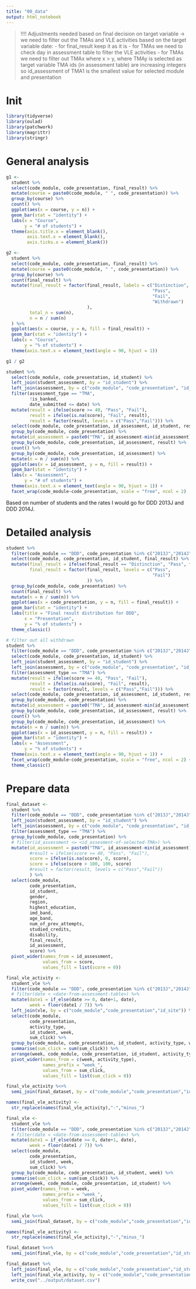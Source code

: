 ```yaml
---
title: "00_data"
output: html_notebook
---
```

>!!!! Adjustments needed based on final decision on target variable ->
we need to filter out the TMAs and VLE activities based on the target variable 
date:
 - for final_result keep it as it is
 - for TMAs we need to check day in assessment table to filter the VLE activities
 - for TMAs we need to filter out TMAx where x > y, where TMAy is selected as target variable
TMA ids (in assessment table) are increasing integers so id_assessment of TMA1 
is the smallest value for selected module and presentation

# Init
```r
library(tidyverse)
library(oulad)
library(patchwork)
library(magrittr)
library(stringr)
```

# General analysis
```r
g1 <-
  student %>% 
  select(code_module, code_presentation, final_result) %>%
  mutate(course = paste0(code_module, " ", code_presentation)) %>% 
  group_by(course) %>%
  count() %>%
  ggplot(aes(x = course, y = n)) +
  geom_bar(stat = "identity") +
  labs(x = "Course",
       y = "# of students") +
  theme(axis.title.x = element_blank(),
        axis.text.x = element_blank(),
        axis.ticks.x = element_blank())

g2 <- 
  student %>% 
  select(code_module, code_presentation, final_result) %>%
  mutate(course = paste0(code_module, " ", code_presentation)) %>% 
  group_by(course) %>% 
  count(final_result) %>%
  mutate(final_result = factor(final_result, labels = c("Distinction",
                                                        "Pass",
                                                        "Fail",
                                                        "Withdrawn")
                               ),
         total_n = sum(n),
         n = n / sum(n)
  ) %>% 
  ggplot(aes(x = course, y = n, fill = final_result)) +
  geom_bar(stat = "identity") +
  labs(x = "Course",
       y = "% of students") +
  theme(axis.text.x = element_text(angle = 90, hjust = 1))

g1 / g2
```

```r
student %>% 
  select(code_module, code_presentation, id_student) %>% 
  left_join(student_assessment, by = "id_student") %>%
  left_join(assessment, by = c("code_module", "code_presentation", "id_assessment"))%>%
  filter(assessment_type == "TMA",
         !is_banked,
         date_submitted <= date) %>% 
  mutate(result = ifelse(score >= 40, "Pass", "Fail"),
         result = ifelse(is.na(score), "Fail", result),
         result = factor(result, levels = c("Pass","Fail"))) %>% 
  select(code_module, code_presentation, id_assessment, id_student, result) %>% 
  group_by(code_module, code_presentation) %>% 
  mutate(id_assessment = paste0("TMA", id_assessment-min(id_assessment)+1)) %>% 
  group_by(code_module, code_presentation, id_assessment, result) %>%
  count() %>%
  group_by(code_module, code_presentation, id_assessment) %>%
  mutate(n = n / sum(n)) %>% 
  ggplot(aes(x = id_assessment, y = n, fill = result)) +
  geom_bar(stat = "identity") +
  labs(x = "Assessment",
       y = "# of students") +
  theme(axis.text.x = element_text(angle = 90, hjust = 1)) +
  facet_wrap(code_module~code_presentation, scale = "free", ncol = 2)

```

Based on number of students and the rates I would go for DDD 2013J and DDD 2014J.

# Detailed analysis
```r
student %>% 
  filter(code_module == "DDD", code_presentation %in% c("2013J","2014J"), final_result != "Withdrawn") %>%
  select(code_module, code_presentation, id_student, final_result) %>%
  mutate(final_result = ifelse(final_result == "Distinction", "Pass", final_result),
         final_result = factor(final_result, levels = c("Pass",
                                                        "Fail")
                               )) %>%
  group_by(code_module, code_presentation) %>% 
  count(final_result) %>% 
  mutate(n = n / sum(n)) %>% 
  ggplot(aes(x = code_presentation, y = n, fill = final_result)) + 
  geom_bar(stat = "identity") +
  labs(title = "Final result distribution for DDD",
       x = "Presentation",
       y = "% of students") +
  theme_classic()
```

```r
# filter out all withdrawn
student %>% 
  filter(code_module == "DDD", code_presentation %in% c("2013J","2014J"), final_result != "Withdrawn") %>%
  select(code_module, code_presentation, id_student) %>% 
  left_join(student_assessment, by = "id_student") %>%
  left_join(assessment, by = c("code_module", "code_presentation", "id_assessment"))%>%
  filter(assessment_type == "TMA") %>% 
  mutate(result = ifelse(score >= 40, "Pass", "Fail"),
         result = ifelse(is.na(score), "Fail", result),
         result = factor(result, levels = c("Pass","Fail"))) %>% 
  select(code_module, code_presentation, id_assessment, id_student, result) %>% 
  group_by(code_module, code_presentation) %>% 
  mutate(id_assessment = paste0("TMA", id_assessment-min(id_assessment)+1)) %>% 
  group_by(code_module, code_presentation, id_assessment, result) %>%
  count() %>%
  group_by(code_module, code_presentation, id_assessment) %>%
  mutate(n = n / sum(n)) %>% 
  ggplot(aes(x = id_assessment, y = n, fill = result)) +
  geom_bar(stat = "identity") +
  labs(x = "Assessment",
       y = "% of students") +
  theme(axis.text.x = element_text(angle = 90, hjust = 1)) +
  facet_wrap(code_module~code_presentation, scale = "free", ncol = 2) +
  theme_classic()

```

# Prepare data
```r
final_dataset <-
  student %>% 
  filter(code_module == "DDD", code_presentation %in% c("2013J","2014J"), final_result != "Withdrawn") %>%
  left_join(student_assessment, by = "id_student") %>%
  left_join(assessment, by = c("code_module", "code_presentation", "id_assessment"))%>%
  filter(assessment_type == "TMA") %>% 
  group_by(code_module, code_presentation) %>% 
  # filter(id_assessment <= <id_assesment-of-selected-TMA>) %>%
  mutate(id_assessment = paste0("TMA", id_assessment-min(id_assessment)+1),
         #result = ifelse(score >= 40, "Pass", "Fail"),
         score = ifelse(is.na(score), 0, score),
         score = ifelse(score > 100, 100, score)
         #result = factor(result, levels = c("Pass","Fail"))
         ) %>% 
  select(code_module, 
         code_presentation,
         id_student,
         gender,
         region,
         highest_education,
         imd_band,
         age_band,
         num_of_prev_attempts,
         studied_credits,
         disability,
         final_result,
         id_assessment,
         score) %>% 
  pivot_wider(names_from = id_assessment,
              values_from = score,
              values_fill = list(score = 0))

final_vle_activity <-
  student_vle %>% 
  filter(code_module == "DDD", code_presentation %in% c("2013J","2014J")) %>% 
  # filter(date < <date-from-assessment-table>) %>% 
  mutate(date1 = if_else(date >= 0, date+1, date),
         week = floor(date1 / 7)) %>% 
  left_join(vle, by = c("code_module","code_presentation","id_site")) %>% 
  select(code_module,
         code_presentation,
         activity_type,
         id_student, week,
         sum_click) %>% 
  group_by(code_module, code_presentation, id_student, activity_type, week) %>%
  summarise(sum_click = sum(sum_click)) %>% 
  arrange(week, code_module, code_presentation, id_student, activity_type) %>% 
  pivot_wider(names_from = c(week, activity_type),
              names_prefix = "week_",
              values_from = sum_click,
              values_fill = list(sum_click = 0))

final_vle_activity %<>%
  semi_join(final_dataset, by = c("code_module","code_presentation","id_student"))

names(final_vle_activity) <- 
  str_replace(names(final_vle_activity),"-","minus_")

final_vle <-
  student_vle %>% 
  filter(code_module == "DDD", code_presentation %in% c("2013J","2014J")) %>% 
  # filter(date < <date-from-assessment-table>) %>% 
  mutate(date1 = if_else(date >= 0, date+1, date),
         week = floor(date1 / 7)) %>% 
  select(code_module,
         code_presentation,
         id_student, week,
         sum_click) %>% 
  group_by(code_module, code_presentation, id_student, week) %>%
  summarise(sum_click = sum(sum_click)) %>% 
  arrange(week, code_module, code_presentation, id_student) %>% 
  pivot_wider(names_from = week,
              names_prefix = "week_",
              values_from = sum_click,
              values_fill = list(sum_click = 0))

final_vle %<>%
  semi_join(final_dataset, by = c("code_module","code_presentation","id_student"))

names(final_vle_activity) <- 
  str_replace(names(final_vle_activity),"-","minus_")

final_dataset %<>%
  semi_join(final_vle, by = c("code_module","code_presentation","id_student"))

final_dataset %>% 
  left_join(final_vle, by = c("code_module","code_presentation","id_student")) %>%
  left_join(final_vle_activity, by = c("code_module","code_presentation","id_student")) %T>%
  write_csv("../output/dataset.csv")

```

